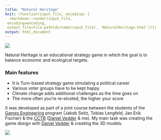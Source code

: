 ```yaml
---
title: "Natural Heritage"
knit: (function(input_file, encoding) {
  rmarkdown::render(input_file,
 encoding=encoding,
 output_file=file.path(dirname(input_file), 'NaturalHeritage.html'))})
output: html_document
---
```



![](https://raw.githubusercontent.com/srfall/srfall.github.io/main/img/natural_heritage/splash.png)

Natural Heritage is an educational strategy game in which the goal is to balance economic and ecological targets.

### Main features
* It is Turn-based strategy game simulating a political career
* Various voter groups have to be kept happy
* Climate change adds additional challenges as the time goes on
* The more often you're re-elceted, the higher your score

It was developed as part of a joint course between the students of the [Games Engineering](https://games.uni-wuerzburg.de/) program (Jakob Seitz, Tobias Lengfeld, Jan Erik Fischer) & the [CCTB](https://www.biozentrum.uni-wuerzburg.de/cctb/cctb/) ([Daniel Vedder](https://github.com/veddox) & me).
My main task was creating the game design with [Daniel Vedder](https://github.com/veddox) & creating the 3D models.

![](https://raw.githubusercontent.com/srfall/srfall.github.io/main/img/natural_heritage/overview.png)